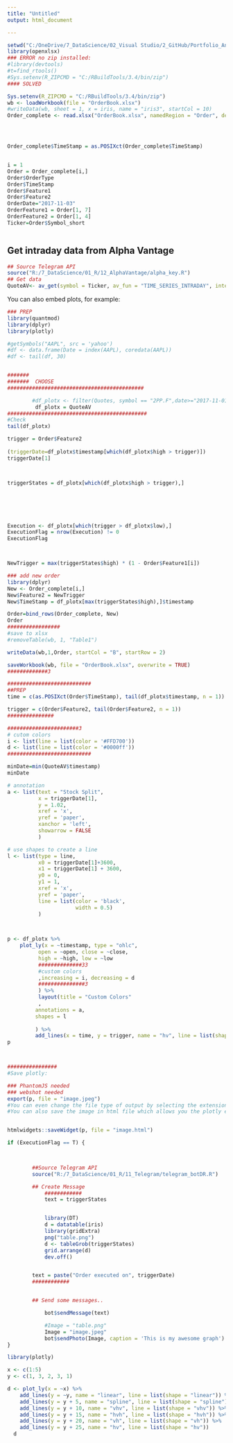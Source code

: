 ```yaml
---
title: "Untitled"
output: html_document

---
```



```r
setwd("C:/OneDrive/7_DataScience/02_Visual Studio/2_GitHub/Portfolio_Analytics/Portfolio_Analytics")
library(openxlsx)
### ERROR no zip installed:
#library(devtools)
#t=find_rtools()
#Sys.setenv(R_ZIPCMD = "C:/RBuildTools/3.4/bin/zip")
#### SOLVED

Sys.setenv(R_ZIPCMD = "C:/RBuildTools/3.4/bin/zip")
wb <- loadWorkbook(file = "OrderBook.xlsx")
#writeData(wb, sheet = 1, x = iris, name = "iris3", startCol = 10)
Order_complete <- read.xlsx("OrderBook.xlsx", namedRegion = "Order", detectDates = T)




Order_complete$TimeStamp = as.POSIXct(Order_complete$TimeStamp)


i = 1
Order = Order_complete[i,]
Order$OrderType
Order$TimeStamp
Order$Feature1
Order$Feature2
OrderDate="2017-11-03"
OrderFeature1 = Order[1, 7]
OrderFeature2 = Order[1, 4]
Ticker=Order$Symbol_short



```

## Get intraday data from Alpha Vantage

```r
## Source Telegram API
source("R:/7_DataScience/01_R/12_AlphaVantage/alpha_key.R")
## Get data 
QuoteAV<- av_get(symbol = Ticker, av_fun = "TIME_SERIES_INTRADAY", interval = "5min", outputsize = "full")
```
You can also embed plots, for example:

```r
### PREP
library(quantmod)
library(dplyr)
library(plotly)

#getSymbols("AAPL", src = 'yahoo')
#df <- data.frame(Date = index(AAPL), coredata(AAPL))
#df <- tail(df, 30)


#######
#######  CHOOSE
############################################

        #df_plotx <- filter(Quotes, symbol == "2PP.F",date>="2017-11-01")
         df_plotx = QuoteAV
#############################################
#Check
tail(df_plotx)


```

```r




trigger = Order$Feature2
    
(triggerDate=df_plotx$timestamp[which(df_plotx$high > trigger)])
triggerDate[1]



triggerStates = df_plotx[which(df_plotx$high > trigger),]






Execution <- df_plotx[which(trigger > df_plotx$low),]
ExecutionFlag = nrow(Execution) != 0
ExecutionFlag



NewTrigger = max(triggerStates$high) * (1 - Order$Feature1[i])

### add new order
library(dplyr)
New <- Order_complete[i,]
New$Feature2 = NewTrigger
New$TimeStamp = df_plotx[max(triggerStates$high),]$timestamp

Order=bind_rows(Order_complete, New)
Order
#################
#save to xlsx
#removeTable(wb, 1, "Table1")

writeData(wb,1,Order, startCol = "B", startRow = 2)

saveWorkbook(wb, file = "OrderBook.xlsx", overwrite = TRUE)
#############3
```




```r

###########################
##PREP
time = c(as.POSIXct(Order$TimeStamp), tail(df_plotx$timestamp, n = 1))

trigger = c(Order$Feature2, tail(Order$Feature2, n = 1))
###############

#######################3
# cutom colors
i <- list(line = list(color = '#FFD700'))
d <- list(line = list(color = '#0000ff'))
###########################

minDate=min(QuoteAV$timestamp)
minDate

# annotation
a <- list(text = "Stock Split",
          x = triggerDate[1],
          y = 1.02,
          xref = 'x',
          yref = 'paper',
          xanchor = 'left',
          showarrow = FALSE
          )

# use shapes to create a line
l <- list(type = line,
          x0 = triggerDate[1]+3600,
          x1 = triggerDate[1] + 3600,
          y0 = 0,
          y1 = 1,
          xref = 'x',
          yref = 'paper',
          line = list(color = 'black',
                      width = 0.5)
          )


          
p <- df_plotx %>%
    plot_ly(x = ~timestamp, type = "ohlc",
          open = ~open, close = ~close,
          high = ~high, low = ~low
          ##############33
          #custom colors
          ,increasing = i, decreasing = d
          ###############3
          ) %>%
          layout(title = "Custom Colors"
          ,
         annotations = a,
         shapes = l
         
         ) %>%
         add_lines(x = time, y = trigger, name = "hv", line = list(shape = "hv"))
p



################
#Save plotly:

### PhantomJS needed
### webshot needed
export(p, file = "image.jpeg")
#You can even change the file type of output by selecting the extension as .png, jpeg or .pdf.
#You can also save the image in html file which allows you the plotly experience like zooming or showing annotations by using htmlwidgets::saveWidget:


htmlwidgets::saveWidget(p, file = "image.html")


```

```r
if (ExecutionFlag == T) {
    


        ##Source Telegram API
        source("R:/7_DataScience/01_R/11_Telegram/telegram_botDR.R")

        ## Create Message
            ############
            text = triggerStates


            library(DT)
            d = datatable(iris)
            library(gridExtra)
            png("table.png")
            d <- tableGrob(triggerStates)
            grid.arrange(d)
            dev.off()


        text = paste("Order executed on", triggerDate)
        ############


        ## Send some messages..

            bot$sendMessage(text)

            #Image = "table.png"
            Image = "image.jpeg"
            bot$sendPhoto(Image, caption = 'This is my awesome graph')
}
```

```r
library(plotly)

x <- c(1:5)
y <- c(1, 3, 2, 3, 1)

d <- plot_ly(x = ~x) %>%
    add_lines(y = ~y, name = "linear", line = list(shape = "linear")) %>%
    add_lines(y = y + 5, name = "spline", line = list(shape = "spline")) %>%
    add_lines(y = y + 10, name = "vhv", line = list(shape = "vhv")) %>%
    add_lines(y = y + 15, name = "hvh", line = list(shape = "hvh")) %>%
    add_lines(y = y + 20, name = "vh", line = list(shape = "vh")) %>%
    add_lines(y = y + 25, name = "hv", line = list(shape = "hv"))
  d
```


